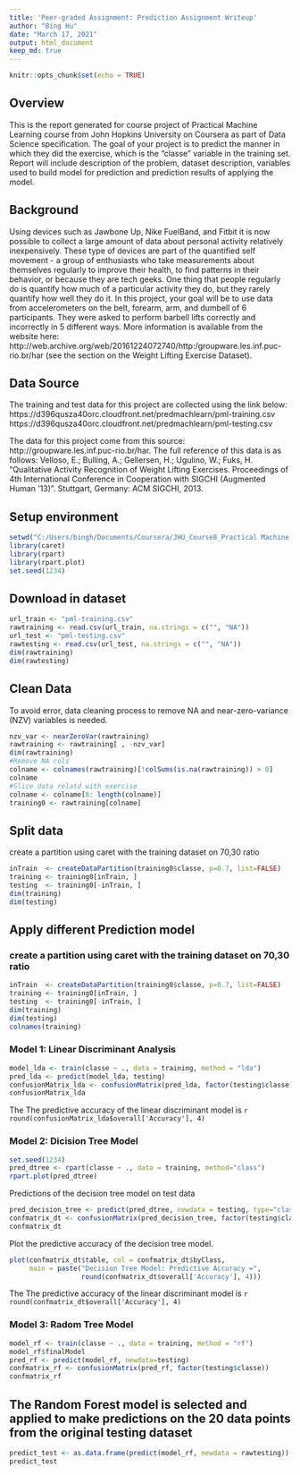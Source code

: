 ---
title: 'Peer-graded Assignment: Prediction Assignment Writeup'
author: "Bing Hu"
date: "March 17, 2021"
output: html_document
keep_md: true
---

```{r setup, include=FALSE}
knitr::opts_chunk$set(echo = TRUE)
```

## Overview
This is the report generated for course project of Practical Machine Learning course from John Hopkins University on Coursera as part of Data Science specification.
The goal of your project is to predict the manner in which they did the exercise, which is the "classe" variable in the training set. Report will include description of the problem, dataset description, variables used to build model for prediction and prediction results of applying the model.


## Background
Using devices such as Jawbone Up, Nike FuelBand, and Fitbit it is now possible to collect a large amount of data about personal activity relatively inexpensively. These type of devices are part of the quantified self movement - a group of enthusiasts who take measurements about themselves regularly to improve their health, to find patterns in their behavior, or because they are tech geeks. One thing that people regularly do is quantify how much of a particular activity they do, but they rarely quantify how well they do it. In this project, your goal will be to use data from accelerometers on the belt, forearm, arm, and dumbell of 6 participants. They were asked to perform barbell lifts correctly and incorrectly in 5 different ways. More information is available from the website here: http://web.archive.org/web/20161224072740/http:/groupware.les.inf.puc-rio.br/har (see the section on the Weight Lifting Exercise Dataset).

## Data Source
The training and test data for this project are collected using the link below:
  https://d396qusza40orc.cloudfront.net/predmachlearn/pml-training.csv
  https://d396qusza40orc.cloudfront.net/predmachlearn/pml-testing.csv

The data for this project come from this source: http://groupware.les.inf.puc-rio.br/har.
The full reference of this data is as follows:
Velloso, E.; Bulling, A.; Gellersen, H.; Ugulino, W.; Fuks, H. "Qualitative Activity Recognition of Weight Lifting Exercises. Proceedings of 4th International Conference in Cooperation with SIGCHI (Augmented Human '13)". Stuttgart, Germany: ACM SIGCHI, 2013.

## Setup environment
```{r}
setwd("C:/Users/bingh/Documents/Coursera/JHU_Course8_Practical Machine Learning/CourseProject")
library(caret)
library(rpart)
library(rpart.plot)
set.seed(1234)
```

## Download in dataset
```{r}
url_train <- "pml-training.csv"
rawtraining <- read.csv(url_train, na.strings = c("", "NA"))
url_test <- "pml-testing.csv"
rawtesting <- read.csv(url_test, na.strings = c("", "NA"))
dim(rawtraining)
dim(rawtesting)
```
## Clean Data
To avoid error, data cleaning process to remove NA and near-zero-variance (NZV) variables is needed. 
```{r}
nzv_var <- nearZeroVar(rawtraining)
rawtraining <- rawtraining[ , -nzv_var]
dim(rawtraining)
#Remove NA cols
colname <- colnames(rawtraining)[!colSums(is.na(rawtraining)) > 0]
colname
#Slice data relatd with exercise
colname <- colname[8: length(colname)]
training0 <- rawtraining[colname]
```

## Split data
create a partition using caret with the training dataset on 70,30 ratio

```{r}
inTrain  <- createDataPartition(training0$classe, p=0.7, list=FALSE)
training <- training0[inTrain, ]
testing  <- training0[-inTrain, ]
dim(training)
dim(testing)
```

## Apply different Prediction model
### create a partition using caret with the training dataset on 70,30 ratio

```{r}
inTrain  <- createDataPartition(training0$classe, p=0.7, list=FALSE)
training <- training0[inTrain, ]
testing  <- training0[-inTrain, ]
dim(training)
dim(testing)
colnames(training)
```

### Model 1: Linear Discriminant Analysis
```{r}
model_lda <- train(classe ~ ., data = training, method = "lda")
pred_lda <- predict(model_lda, testing)
confusionMatrix_lda <- confusionMatrix(pred_lda, factor(testing$classe))
confusionMatrix_lda
```
The The predictive accuracy of the linear discriminant model is 
`r round(confusionMatrix_lda$overall['Accuracy'], 4)`

### Model 2: Dicision Tree Model
```{r}
set.seed(1234)
pred_dtree <- rpart(classe ~ ., data = training, method="class")
rpart.plot(pred_dtree)
```
Predictions of the decision tree model on test data

```{r}
pred_decision_tree <- predict(pred_dtree, newdata = testing, type="class")
confmatrix_dt <- confusionMatrix(pred_decision_tree, factor(testing$classe))
confmatrix_dt
```
Plot the predictive accuracy of the decision tree model.
```{r}
plot(confmatrix_dt$table, col = confmatrix_dt$byClass, 
     main = paste("Decision Tree Model: Predictive Accuracy =",
                  round(confmatrix_dt$overall['Accuracy'], 4)))
```

The The predictive accuracy of the linear discriminant model is 
`r round(confmatrix_dt$overall['Accuracy'], 4)`

### Model 3: Radom Tree Model
```{r}
model_rf <- train(classe ~ ., data = training, method = "rf")
model_rf$finalModel
pred_rf <- predict(model_rf, newdata=testing)
confmatrix_rf <- confusionMatrix(pred_rf, factor(testing$classe))
confmatrix_rf

```

## The Random Forest model is selected and applied to make predictions on the 20 data points from the original testing dataset 
```{r}
predict_test <- as.data.frame(predict(model_rf, newdata = rawtesting))
predict_test
```


